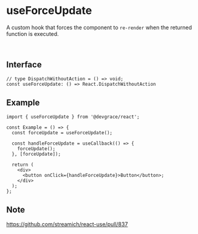 # useForceUpdate

A custom hook that forces the component to `re-render` when the returned function is executed.

<br />

## Interface
```tsx
// type DispatchWithoutAction = () => void;
const useForceUpdate: () => React.DispatchWithoutAction
```

## Example

```tsx
import { useForceUpdate } from '@devgrace/react';

const Example = () => {
  const forceUpdate = useForceUpdate();
  
  const handleForceUpdate = useCallback(() => {
    forceUpdate();
  }, [forceUpdate]);

  return (
    <div>
      <button onClick={handleForceUpdate}>Button</button>;
    </div>
  );
};
```

## Note
https://github.com/streamich/react-use/pull/837